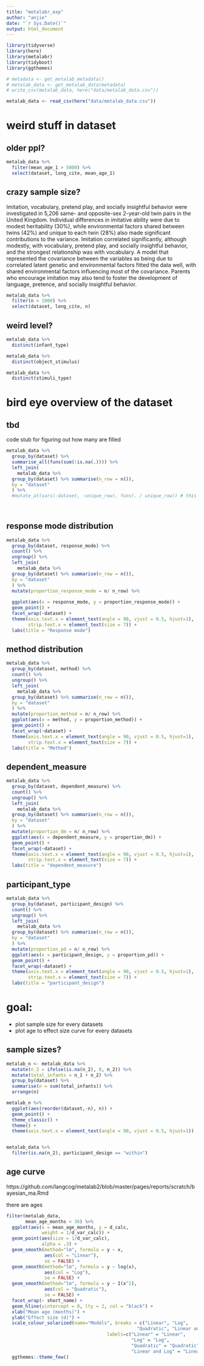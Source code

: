 ```yaml
---
title: "metalabr_exp"
author: "anjie"
date: "`r Sys.Date()`"
output: html_document
---
```


```r
library(tidyverse)
library(here)
library(metalabr)
library(tidyboot)
library(ggthemes)

# metadata <- get_metalab_metadata()
# metalab_data <- get_metalab_data(metadata)
# write_csv(metalab_data, here("data/metalab_data.csv"))

metalab_data <- read_csv(here("data/metalab_data.csv"))
```

# weird stuff in dataset 

## older ppl?

```r
metalab_data %>% 
  filter(mean_age_1 > 5000) %>% 
  select(dataset, long_cite, mean_age_1)
```


## crazy sample size? 

Imitation, vocabulary, pretend play, and socially insightful behavior were investigated in 5,206 same- and opposite-sex 2-year-old twin pairs in the United Kingdom. Individual differences in imitative ability were due to modest heritability (30%), while environmental factors shared between twins (42%) and unique to each twin (28%) also made significant contributions to the variance. Imitation correlated significantly, although modestly, with vocabulary, pretend play, and socially insightful behavior, and the strongest relationship was with vocabulary. A model that represented the covariance between the variables as being due to correlated latent genetic and environmental factors fitted the data well, with shared environmental factors influencing most of the covariance. Parents who encourage imitation may also tend to foster the development of language, pretence, and socially insightful behavior.


```r
metalab_data %>% 
  filter(n > 1000) %>% 
  select(dataset, long_cite, n)
```

## weird level? 

```r
metalab_data %>% 
  distinct(infant_type)
```

```r
metalab_data %>% 
  distinct(object_stimulus)

metalab_data %>% 
  distinct(stimuli_type)


```


# bird eye overview of the dataset 


## tbd 
code stub for figuring out how many are filled 

```r
metalab_data %>% 
  group_by(dataset) %>% 
  summarise_all(funs(sum(!is.na(.)))) %>% 
  left_join(
    metalab_data %>% 
  group_by(dataset) %>% summarise(n_row = n()), 
  by = "dataset"
  ) %>% 
  #mutate_at(vars(-dataset, -unique_row), funs(. / unique_row)) # this line calculate ratio of filled columns 
  
  
```


## response mode distribution 

```r
metalab_data %>% 
  group_by(dataset, response_mode) %>% 
  count() %>% 
  ungroup() %>% 
  left_join(
    metalab_data %>% 
  group_by(dataset) %>% summarise(n_row = n()), 
  by = "dataset"
  ) %>% 
  mutate(proportion_response_mode = n/ n_row) %>% 
  
  ggplot(aes(x = response_mode, y = proportion_response_mode)) + 
  geom_point() + 
  facet_wrap(~dataset) + 
  theme(axis.text.x = element_text(angle = 90, vjust = 0.5, hjust=1), 
        strip.text.x = element_text(size = 7)) + 
  labs(title = "Response mode")
```

## method distribution

```r
metalab_data %>% 
  group_by(dataset, method) %>% 
  count() %>% 
  ungroup() %>% 
  left_join(
    metalab_data %>% 
  group_by(dataset) %>% summarise(n_row = n()), 
  by = "dataset"
  ) %>% 
  mutate(proportion_method = n/ n_row) %>% 
  ggplot(aes(x = method, y = proportion_method)) + 
  geom_point() + 
  facet_wrap(~dataset) + 
  theme(axis.text.x = element_text(angle = 90, vjust = 0.5, hjust=1), 
        strip.text.x = element_text(size = 7)) + 
  labs(title = "Method")
```

## dependent_measure  

```r
metalab_data %>% 
  group_by(dataset, dependent_measure) %>% 
  count() %>% 
  ungroup() %>% 
  left_join(
    metalab_data %>% 
  group_by(dataset) %>% summarise(n_row = n()), 
  by = "dataset"
  ) %>% 
  mutate(proportion_dm = n/ n_row) %>% 
  ggplot(aes(x = dependent_measure, y = proportion_dm)) + 
  geom_point() + 
  facet_wrap(~dataset) + 
  theme(axis.text.x = element_text(angle = 90, vjust = 0.5, hjust=1), 
        strip.text.x = element_text(size = 7)) + 
  labs(title = "dependent_measure")
```

## participant_type

```r
metalab_data %>% 
  group_by(dataset, participant_design) %>% 
  count() %>% 
  ungroup() %>% 
  left_join(
    metalab_data %>% 
  group_by(dataset) %>% summarise(n_row = n()), 
  by = "dataset"
  ) %>% 
  mutate(proportion_pd = n/ n_row) %>% 
  ggplot(aes(x = participant_design, y = proportion_pd)) + 
  geom_point() + 
  facet_wrap(~dataset) + 
  theme(axis.text.x = element_text(angle = 90, vjust = 0.5, hjust=1), 
        strip.text.x = element_text(size = 7)) + 
  labs(title = "participant_design")
```




# goal: 

- plot sample size for every datasets
- plot age to effect size curve for every datasets 

## sample sizes?


```r
metalab_n <- metalab_data %>% 
  mutate(n_2 = ifelse(is.na(n_2), 0, n_2)) %>% 
  mutate(total_infants = n_1 + n_2) %>% 
  group_by(dataset) %>% 
  summarise(n = sum(total_infants)) %>% 
  arrange(n) 

metalab_n %>% 
  ggplot(aes(reorder(dataset,-n), n)) + 
  geom_point() + 
  theme_classic() + 
  theme() + 
  theme(axis.text.x = element_text(angle = 90, vjust = 0.5, hjust=1))


metalab_data %>% 
  filter(is.na(n_2), participant_design == "within") 
```

## age curve


https://github.com/langcog/metalab2/blob/master/pages/reports/scratch/bayesian_ma.Rmd


there are ages

```r
filter(metalab_data, 
       mean_age_months < 36) %>%
  ggplot(aes(x = mean_age_months, y = d_calc, 
             weight = 1/d_var_calc)) +
  geom_point(aes(size = 1/d_var_calc),
             alpha = .3) + 
  geom_smooth(method="lm", formula = y ~ x, 
              aes(col = "Linear"), 
              se = FALSE) + 
  geom_smooth(method="lm", formula = y ~ log(x), 
              aes(col = "Log"),
              se = FALSE) + 
  geom_smooth(method="lm", formula = y ~ I(x^2),
              aes(col = "Quadratic"),
              se = FALSE) +
  facet_wrap(~ short_name) + 
  geom_hline(yintercept = 0, lty = 2, col = "black") + 
  xlab("Mean age (months)") +
  ylab("Effect size (d)") +
  scale_colour_solarized(name="Models", breaks = c("Linear", "Log",
                                                "Quadratic", "Linear and Log"),
                                     labels=c("Linear" = "Linear",
                                              "Log" = "Log",
                                              "Quadratic" = "Quadratic",
                                              "Linear and Log" = "Linear and Log")) +
  ggthemes::theme_few()
```





